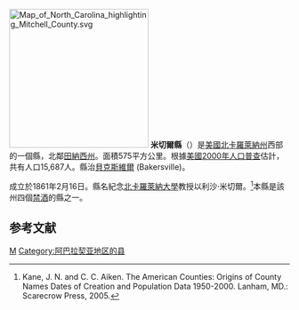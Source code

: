 {{noteTA
|T=zh-hans:米切尔县 (北卡罗来纳州);zh-hk:米切爾縣 (北卡羅萊納州);zh-tw:米切爾郡 (北卡羅萊納州);
}}
{{Otheruses|米切爾縣|subject=美國北卡羅萊納州的一個縣|other=同名的縣}}
[[File:Map_of_North_Carolina_highlighting_Mitchell_County.svg|250px]]
'''米切爾縣'''（{{lang-en|Mitchell County}}）是[[美國|美國]][[北卡羅萊納州|北卡羅萊納州]]西部的一個縣，北鄰[[田納西州|田納西州]]。面積575平方公里。根據[[美國2000年人口普查|美國2000年人口普查]]估計，共有人口15,687人。縣治[[貝克斯維爾_(北卡羅萊納州)|貝克斯維爾]] (Bakersville)。

成立於1861年2月16日。縣名紀念[[北卡羅萊納大學|北卡羅萊納大學]]教授以利沙·米切爾。<ref>Kane, J. N. and C. C. Aiken. The American Counties: Origins of County Names Dates of Creation and Population Data 1950-2000. Lanham, MD.: Scarecrow Press, 2005. </ref>本縣是該州四個[[禁酒|禁酒]]的縣之一。

== 参考文献 ==
{{reflist}}

{{North Carolina}}
{{Authority Control}}
[[Category:北卡羅萊納州行政區劃|M]]
[[Category:阿巴拉契亚地区的县|Category:阿巴拉契亚地区的县]]